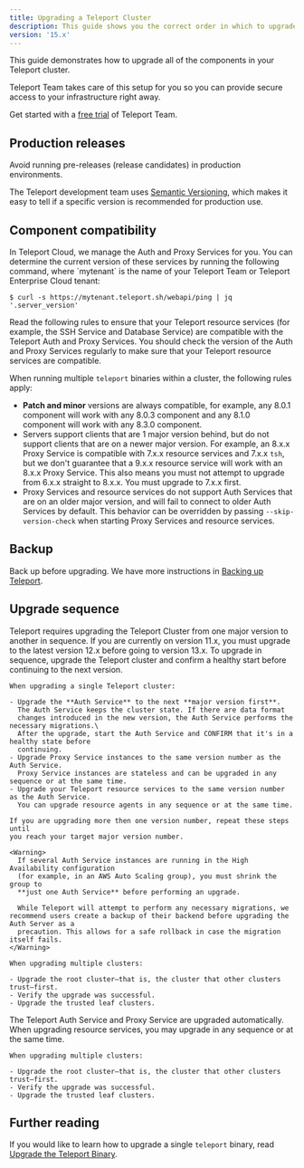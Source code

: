 ```yaml
---
title: Upgrading a Teleport Cluster
description: This guide shows you the correct order in which to upgrade Teleport components when rolling out a new Teleport release in your cluster.
version: '15.x'
---
```


This guide demonstrates how to upgrade all of the components in your Teleport cluster.

<Tip>
  Teleport Team takes care of this setup for you so you can provide secure access
  to your infrastructure right away.

  Get started with a [free trial](https://goteleport.com/signup?t_source=docs) of
  Teleport Team.
</Tip>

## Production releases

<Warning>
  Avoid running pre-releases (release candidates) in production environments.
</Warning>

The Teleport development team uses [Semantic Versioning](https://semver.org/),
which makes it easy to tell if a specific version is recommended for production
use.

## Component compatibility

<Accordion title="Auth Service and Proxy Service versions">
  In Teleport Cloud, we manage the Auth and Proxy Services for you. You can
  determine the current version of these services by running the following
  command, where `mytenant` is the name of your Teleport Team or Teleport
  Enterprise Cloud tenant:

  ```code
  $ curl -s https://mytenant.teleport.sh/webapi/ping | jq '.server_version'
  ```

  Read the following rules to ensure that your Teleport resource services (for example,
  the SSH Service and Database Service) are compatible with the Teleport Auth and
  Proxy Services. You should check the version of the Auth and Proxy Services
  regularly to make sure that your Teleport resource services are compatible.
</Accordion>

When running multiple `teleport` binaries within a cluster, the following rules
apply:

- **Patch and minor** versions are always compatible, for example, any 8.0.1
  component will work with any 8.0.3 component and any 8.1.0 component will work
  with any 8.3.0 component.
- Servers support clients that are 1 major version behind, but do not support
  clients that are on a newer major version. For example, an 8.x.x Proxy Service
  is compatible with 7.x.x resource services and 7.x.x `tsh`, but we don't
  guarantee that a 9.x.x resource service will work with an 8.x.x Proxy Service.
  This also means you must not attempt to upgrade from 6.x.x straight to 8.x.x.
  You must upgrade to 7.x.x first.
- Proxy Services and resource services do not support Auth Services that are on
  an older major version, and will fail to connect to older Auth Services by
  default. This behavior can be overridden by passing `--skip-version-check`
  when starting Proxy Services and resource services.

## Backup

Back up before upgrading. We have more instructions in [Backing up Teleport](/management/operations/backup-restore).

## Upgrade sequence

<Tabs>
  <Tab title="Self-Hosted">
    Teleport requires upgrading the Teleport Cluster from one major version to another in sequence.
    If you are currently on version 11.x, you must upgrade to the latest version 12.x before
    going to version 13.x. To upgrade in sequence, upgrade the Teleport cluster and confirm
    a healthy start before continuing to the next version.

    When upgrading a single Teleport cluster:

    - Upgrade the **Auth Service** to the next **major version first**.
      The Auth Service keeps the cluster state. If there are data format
      changes introduced in the new version, the Auth Service performs the necessary migrations.\
      After the upgrade, start the Auth Service and CONFIRM that it's in a healthy state before
      continuing.
    - Upgrade Proxy Service instances to the same version number as the Auth Service.
      Proxy Service instances are stateless and can be upgraded in any sequence or at the same time.
    - Upgrade your Teleport resource services to the same version number as the Auth Service.
      You can upgrade resource agents in any sequence or at the same time.

    If you are upgrading more then one version number, repeat these steps until
    you reach your target major version number.

    <Warning>
      If several Auth Service instances are running in the High Availability configuration
      (for example, in an AWS Auto Scaling group), you must shrink the group to
      **just one Auth Service** before performing an upgrade.

      While Teleport will attempt to perform any necessary migrations, we recommend users create a backup of their backend before upgrading the Auth Server as a
      precaution. This allows for a safe rollback in case the migration itself fails.
    </Warning>

    When upgrading multiple clusters:

    - Upgrade the root cluster—that is, the cluster that other clusters trust—first.
    - Verify the upgrade was successful.
    - Upgrade the trusted leaf clusters.
  </Tab>

  <Tab title="Cloud-Hosted">
    The Teleport Auth Service and Proxy Service are upgraded automatically. When
    upgrading resource services, you may upgrade in any sequence or at the same
    time.

    When upgrading multiple clusters:

    - Upgrade the root cluster—that is, the cluster that other clusters trust—first.
    - Verify the upgrade was successful.
    - Upgrade the trusted leaf clusters.
  </Tab>
</Tabs>

## Further reading

If you would like to learn how to upgrade a single `teleport` binary, read
[Upgrade the Teleport Binary](/management/admin/upgrading-the-teleport-binary).
